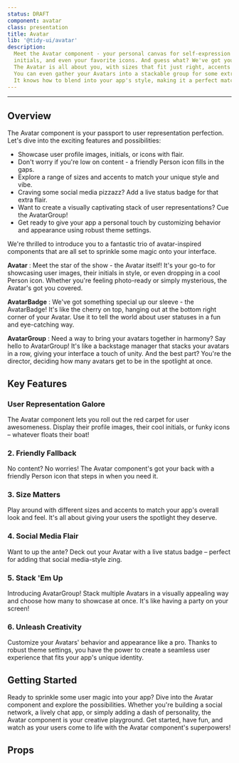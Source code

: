 ```yaml
---
status: DRAFT
component: avatar
class: presentation
title: Avatar
lib: '@tidy-ui/avatar'
description:
  Meet the Avatar component - your personal canvas for self-expression! It's like a magical frame that holds your profile pics,
  initials, and even your favorite icons. And guess what? We've got your back even when you're feeling mysterious - we've got that stylish Person icon ready for you.
  The Avatar is all about you, with sizes that fit just right, accents that add a pop, and even cool live status badges.
  You can even gather your Avatars into a stackable group for some extra flair.
  It knows how to blend into your app's style, making it a perfect match for social networks, chat apps, and any place where you want to add that personal touch.
---
```


<DocLib component="avatar" />

---

## Overview

The Avatar component is your passport to user representation perfection. Let's dive into the exciting features and possibilities:

- Showcase user profile images, initials, or icons with flair.
- Don't worry if you're low on content - a friendly Person icon fills in the gaps.
- Explore a range of sizes and accents to match your unique style and vibe.
- Craving some social media pizzazz? Add a live status badge for that extra flair.
- Want to create a visually captivating stack of user representations? Cue the AvatarGroup!
- Get ready to give your app a personal touch by customizing behavior and appearance using robust theme settings.

We're thrilled to introduce you to a fantastic trio of avatar-inspired components that are all set to sprinkle some magic onto your interface.

**Avatar** : Meet the star of the show - the Avatar itself! It's your go-to for showcasing user images,
their initials in style, or even dropping in a cool Person icon. Whether you're feeling photo-ready or simply mysterious, the Avatar's got you covered.

**AvatarBadge** : We've got something special up our sleeve - the AvatarBadge! It's like the cherry on top, hanging out at the bottom right corner of your Avatar.
Use it to tell the world about user statuses in a fun and eye-catching way.

**AvatarGroup** : Need a way to bring your avatars together in harmony? Say hello to AvatarGroup! It's like a backstage manager that stacks
your avatars in a row, giving your interface a touch of unity. And the best part? You're the director, deciding how many avatars get to be in the spotlight at once.

## Key Features

### User Representation Galore

The Avatar component lets you roll out the red carpet for user awesomeness. Display their profile images, their cool initials, or funky icons – whatever floats their boat!

### 2. Friendly Fallback

No content? No worries! The Avatar component's got your back with a friendly Person icon that steps in when you need it.

### 3. Size Matters

Play around with different sizes and accents to match your app's overall look and feel. It's all about giving your users the spotlight they deserve.

### 4. Social Media Flair

Want to up the ante? Deck out your Avatar with a live status badge – perfect for adding that social media-style zing.

### 5. Stack 'Em Up

Introducing AvatarGroup! Stack multiple Avatars in a visually appealing way and choose how many to showcase at once. It's like having a party on your screen!

### 6. Unleash Creativity

Customize your Avatars' behavior and appearance like a pro. Thanks to robust theme settings, you have the power to create a seamless user experience that fits your app's unique identity.

## Getting Started

Ready to sprinkle some user magic into your app? Dive into the Avatar component and explore the possibilities. Whether you're building a social network, a lively chat app, or simply adding a dash of personality, the Avatar component is your creative playground. Get started, have fun, and watch as your users come to life with the Avatar component's superpowers!

## Props

<DocApi component="avatar" />
